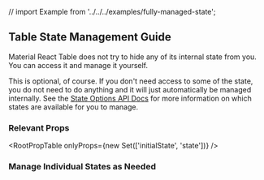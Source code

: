 // import Example from '../../../examples/fully-managed-state';

<Head>
  <title>Material React Table Docs - Table State Management Guide</title>
  <meta
    name="description"
    content="How to access and manage internal state in Material React Table"
  />
</Head>

## Table State Management Guide

Material React Table does not try to hide any of its internal state from you. You can access it and manage it yourself.

This is optional, of course. If you don't need access to some of the state, you do not need to do anything and it will just automatically be managed internally. See the [State Options API Docs](/docs/api/state-options) for more information on which states are available for you to manage.

### Relevant Props

<RootPropTable onlyProps={new Set(['initialState', 'state'])} />

### Manage Individual States as Needed
